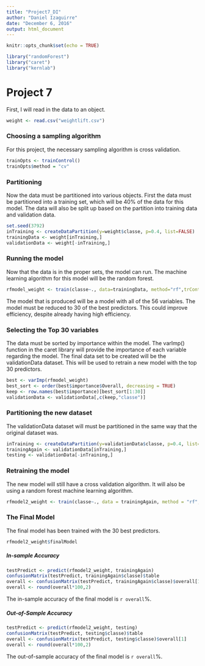---
title: "Project7_DI"
author: "Daniel Izaguirre"
date: "December 6, 2016"
output: html_document
---

```{r setup, include=FALSE}
knitr::opts_chunk$set(echo = TRUE)
```
```{r include=FALSE}
library("randomForest")
library("caret")
library("kernlab")
```
# Project 7

First, I will read in the data to an object.

```{r}
weight <- read.csv("weightlift.csv")
```

### Choosing a sampling algorithm

For this project, the necessary sampling algorithm is cross validation. 

```{r}
trainOpts <- trainControl()
trainOpts$method = "cv"
```

### Partitioning

Now the data must be partitioned into various objects. First the data must be partitioned into a training set, which will be 40% of the data for this model. The data will also be split up based on the partition into training data and validation data.

```{r}
set.seed(3792)
inTraining <- createDataPartition(y=weight$classe, p=0.4, list=FALSE)
trainingData <- weight[inTraining,]
validationData <- weight[-inTraining,]
```

### Running the model

Now that the data is in the proper sets, the model can run. The machine learning algorithm for this model will be the random forest.

```{r}
rfmodel_weight <- train(classe~., data=trainingData, method="rf",trControl=trainOpts)
```

The model that is produced will be a model with all of the 56 variables. The model must be reduced to 30 of the best predictors. This could improve efficiency, despite already having high efficiency.

### Selecting the Top 30 variables

The data must be sorted by importance within the model. The varImp() function in the caret library will provide the importance of each variable regarding the model. The final data set to be created will be the validationData dataset. This will be used to retrain a new model with the top 30 predictors.

```{r}
best <- varImp(rfmodel_weight)
best_sort <- order(best$importance$Overall, decreasing = TRUE)
keep <- row.names(best$importance)[best_sort[1:30]]
validationData <- validationData[,c(keep,"classe")]
```

### Partitioning the new dataset

The validationData dataset will must be partitioned in the same way that the original dataset was.

```{r}
inTraining <- createDataPartition(y=validationData$classe, p=0.4, list=FALSE)
trainingAgain <- validationData[inTraining,]
testing <- validationData[-inTraining,]
```


### Retraining the model

The new model will still have a cross validation algorithm. It will also be using a random forest machine learning algorithm. 

```{r}
rfmodel2_weight <- train(classe~., data = trainingAgain, method = "rf", trControl = trainOpts)
```
### The Final Model

The final model has been trained with the 30 best predictors.

```{r}
rfmodel2_weight$finalModel
```

##### In-sample Accuracy

```{r}
testPredict <- predict(rfmodel2_weight, trainingAgain)
confusionMatrix(testPredict, trainingAgain$classe)$table
overall <- confusionMatrix(testPredict, trainingAgain$classe)$overall[1]
overall <- round(overall*100,2)
```
The in-sample accuracy of the final model is `r overall`%.

##### Out-of-Sample Accuracy

```{r}
testPredict <- predict(rfmodel2_weight, testing)
confusionMatrix(testPredict, testing$classe)$table
overall <- confusionMatrix(testPredict, testing$classe)$overall[1]
overall <- round(overall*100,2)
```

The out-of-sample accuracy of the final model is `r overall`%.



